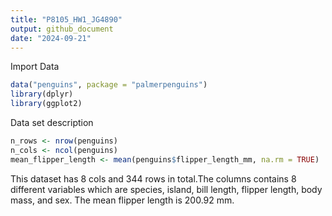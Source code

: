 ```yaml
---
title: "P8105_HW1_JG4890"
output: github_document
date: "2024-09-21"
---
```

Import Data
```r
data("penguins", package = "palmerpenguins")
library(dplyr)
library(ggplot2)
```
Data set description
```r
n_rows <- nrow(penguins)
n_cols <- ncol(penguins)
mean_flipper_length <- mean(penguins$flipper_length_mm, na.rm = TRUE)
```
This dataset has 8 cols and 344 rows in total.The columns contains 8 different variables which are species, island, bill length, flipper length, body mass, and sex. The mean flipper length is 200.92 mm.
